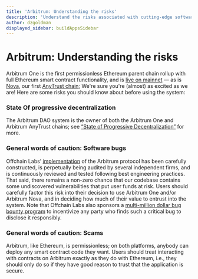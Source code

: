 ```yaml
---
title: 'Arbitrum: Understanding the risks'
description: 'Understand the risks associated with cutting-edge software development'
author: dzgoldman
displayed_sidebar: buildAppsSidebar
---
```


# Arbitrum: Understanding the risks

Arbitrum One is the first permissionless Ethereum parent chain rollup with full Ethereum smart contract functionality, and is [live on mainnet](https://offchain.medium.com/mainnet-for-everyone-27ce0f67c85e) — as is [Nova](https://medium.com/offchainlabs/its-time-for-a-new-dawn-nova-is-open-to-the-public-a081df1e4ad2), our first [AnyTrust chain](/how-arbitrum-works/08-anytrust-protocol.mdx); We're sure you're (almost) as excited as we are!
Here are some risks you should know about before using the system:

### State Of progressive decentralization

The Arbitrum DAO system is the owner of both the Arbitrum One and Arbitrum AnyTrust chains; see [“State of Progressive Decentralization”](https://docs.arbitrum.foundation/state-of-progressive-decentralization) for more.

### General words of caution: Software bugs

Offchain Labs’ [implementation](https://github.com/OffchainLabs/nitro) of the Arbitrum protocol has been carefully constructed, is perpetually being audited by several independent firms, and is continuously reviewed and tested following best engineering practices.
That said, there remains a non-zero chance that our codebase contains some undiscovered vulnerabilities that put user funds at risk. Users should carefully factor this risk into their decision to use Arbitrum One and/or Arbitrum Nova, and in deciding how much of their value to entrust into the system. Note that Offchain Labs also sponsors a [multi-million dollar bug bounty program](https://immunefi.com/bounty/arbitrum/) to incentivize any party who finds such a critical bug to disclose it responsibly.

### General words of caution: Scams

Arbitrum, like Ethereum, is permissionless; on both platforms, anybody can deploy any smart contract code they want. Users should treat interacting with contracts on Arbitrum exactly as they do with Ethereum, i.e., they should only do so if they have good reason to trust that the application is secure.

